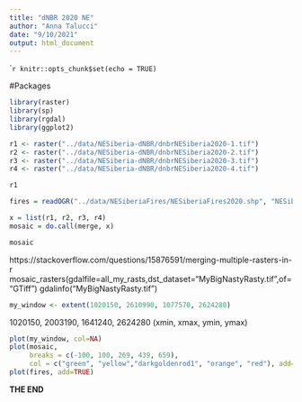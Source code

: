 ```yaml
---
title: "dNBR 2020 NE"
author: "Anna Talucci"
date: "9/10/2021"
output: html_document
---
```


````r
knitr::opts_chunk$set(echo = TRUE)
```

#Packages
```r
library(raster)
library(sp)
library(rgdal)
library(ggplot2)
```


```r
r1 <- raster("../data/NESiberia-dNBR/dnbrNESiberia2020-1.tif")
r2 <- raster("../data/NESiberia-dNBR/dnbrNESiberia2020-2.tif")
r3 <- raster("../data/NESiberia-dNBR/dnbrNESiberia2020-3.tif")
r4 <- raster("../data/NESiberia-dNBR/dnbrNESiberia2020-4.tif")

```


```r
r1
```
```r
fires = readOGR("../data/NESiberiaFires/NESiberiaFires2020.shp", "NESiberiaFires2020")
```


```r
x = list(r1, r2, r3, r4)
mosaic = do.call(merge, x)
```
```r
mosaic
```


https://stackoverflow.com/questions/15876591/merging-multiple-rasters-in-r
mosaic_rasters(gdalfile=all_my_rasts,dst_dataset="MyBigNastyRasty.tif",of="GTiff")
gdalinfo("MyBigNastyRasty.tif")
```r
my_window <- extent(1020150, 2610990, 1077570, 2624280)
```
1020150, 2003190, 1641240, 2624280  (xmin, xmax, ymin, ymax)
```r
plot(my_window, col=NA)
plot(mosaic,
     breaks = c(-100, 100, 269, 439, 659), 
     col = c("green", "yellow","darkgoldenrod1", "orange", "red"), add=TRUE)
plot(fires, add=TRUE)
```

**THE END**